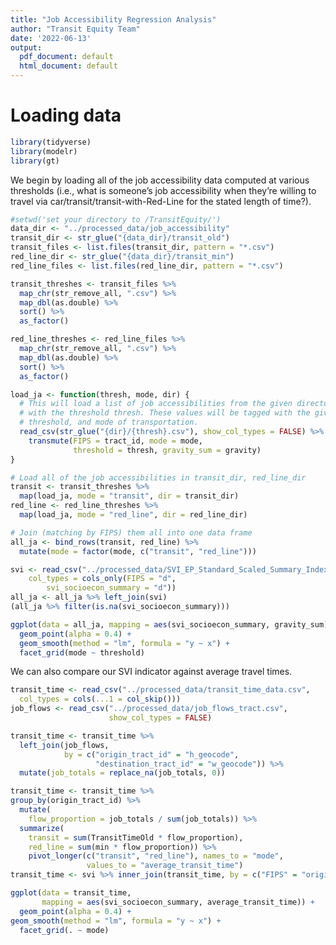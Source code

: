```yaml
---
title: "Job Accessibility Regression Analysis"
author: "Transit Equity Team"
date: '2022-06-13'
output:
  pdf_document: default
  html_document: default
---
```


# Loading data

```r
library(tidyverse)
library(modelr)
library(gt)
```

We begin by loading all of the job accessibility data computed at various thresholds (i.e., what is someone's job accessibility when they're willing to travel via car/transit/transit-with-Red-Line for the stated length of time?).

```r
#setwd('set your directory to /TransitEquity/')
data_dir <- "../processed_data/job_accessibility"
transit_dir <- str_glue("{data_dir}/transit_old")
transit_files <- list.files(transit_dir, pattern = "*.csv")
red_line_dir <- str_glue("{data_dir}/transit_min")
red_line_files <- list.files(red_line_dir, pattern = "*.csv")

transit_threshes <- transit_files %>% 
  map_chr(str_remove_all, ".csv") %>% 
  map_dbl(as.double) %>% 
  sort() %>% 
  as_factor()

red_line_threshes <- red_line_files %>% 
  map_chr(str_remove_all, ".csv") %>% 
  map_dbl(as.double) %>% 
  sort() %>% 
  as_factor()
```

```r
load_ja <- function(thresh, mode, dir) {
  # This will load a list of job accessibilities from the given directory dir 
  # with the threshold thresh. These values will be tagged with the given 
  # threshold, and mode of transportation.
  read_csv(str_glue("{dir}/{thresh}.csv"), show_col_types = FALSE) %>%
    transmute(FIPS = tract_id, mode = mode,
              threshold = thresh, gravity_sum = gravity)
}

# Load all of the job accessibilities in transit_dir, red_line_dir
transit <- transit_threshes %>%
  map(load_ja, mode = "transit", dir = transit_dir)
red_line <- red_line_threshes %>%
  map(load_ja, mode = "red_line", dir = red_line_dir)

# Join (matching by FIPS) them all into one data frame
all_ja <- bind_rows(transit, red_line) %>% 
  mutate(mode = factor(mode, c("transit", "red_line")))
```


```r
svi <- read_csv("../processed_data/SVI_EP_Standard_Scaled_Summary_Index.csv", 
    col_types = cols_only(FIPS = "d", 
        svi_socioecon_summary = "d"))
all_ja <- all_ja %>% left_join(svi)
(all_ja %>% filter(is.na(svi_socioecon_summary)))
```
```r
ggplot(data = all_ja, mapping = aes(svi_socioecon_summary, gravity_sum)) +
  geom_point(alpha = 0.4) +
  geom_smooth(method = "lm", formula = "y ~ x") +
  facet_grid(mode ~ threshold)
```

We can also compare our SVI indicator against average travel times.

```r
transit_time <- read_csv("../processed_data/transit_time_data.csv", 
  col_types = cols(...1 = col_skip()))
job_flows <- read_csv("../processed_data/job_flows_tract.csv", 
                      show_col_types = FALSE)

transit_time <- transit_time %>%
  left_join(job_flows, 
            by = c("origin_tract_id" = "h_geocode", 
                   "destination_tract_id" = "w_geocode")) %>% 
  mutate(job_totals = replace_na(job_totals, 0))

transit_time <- transit_time %>% 
group_by(origin_tract_id) %>% 
  mutate(
    flow_proportion = job_totals / sum(job_totals)) %>%
  summarize(
    transit = sum(TransitTimeOld * flow_proportion),
    red_line = sum(min * flow_proportion)) %>%
    pivot_longer(c("transit", "red_line"), names_to = "mode", 
                 values_to = "average_transit_time")
transit_time <- svi %>% inner_join(transit_time, by = c("FIPS" = "origin_tract_id"))
```

```r
ggplot(data = transit_time, 
       mapping = aes(svi_socioecon_summary, average_transit_time)) +
  geom_point(alpha = 0.4) +
geom_smooth(method = "lm", formula = "y ~ x") +
  facet_grid(. ~ mode)
```

